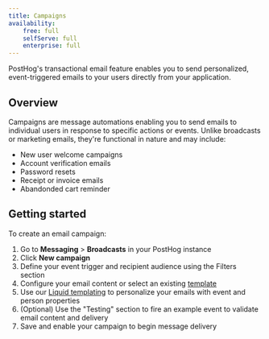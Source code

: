 ```yaml
---
title: Campaigns
availability:
    free: full
    selfServe: full
    enterprise: full
---
```


PostHog's transactional email feature enables you to send personalized, event-triggered emails to your users directly from your application.

## Overview

Campaigns are message automations enabling you to send emails to individual users in response to specific actions or events. Unlike broadcasts or marketing emails, they're functional in nature and may include:

- New user welcome campaigns
- Account verification emails
- Password resets
- Receipt or invoice emails
- Abandonded cart reminder

## Getting started

To create an email campaign:

1. Go to **Messaging** > **Broadcasts** in your PostHog instance
2. Click **New campaign**
3. Define your event trigger and recipient audience using the Filters section
4. Configure your email content or select an existing [template](/docs/messaging/message-templates)
5. Use our [Liquid templating](/docs/messaging/liquid-templating) to personalize your emails with event and person properties
6. (Optional) Use the "Testing" section to fire an example event to validate email content and delivery
6. Save and enable your campaign to begin message delivery